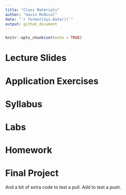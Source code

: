 ```yaml
---
title: "Class Materials"
author: "Gavin McNicol"
date: "`r format(Sys.Date())`"
output: github_document
---
```


```r
knitr::opts_chunk$set(echo = TRUE)
```

# Lecture Slides
# Application Exercises
# Syllabus
# Labs
# Homework
# Final Project

And a bit of extra code to test a pull.
Add to test a push.
